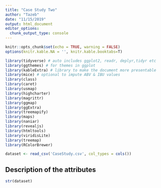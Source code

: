 ```yaml
---
title: "Case Study Two"
author: "Tazeb"
date: "11/15/2019"
output: html_document
editor_options: 
  chunk_output_type: console
---
```


```r
knitr::opts_chunk$set(echo = TRUE, warning = FALSE)
options(knitr.kable.NA = '', knitr.kable.booktabs=T)

library(tidyverse) # auto includes ggplot2, readr, deplyr,tidyr etc
library(ggthemes) # for themes in ggplot
library(kableExtra) # library to make the document more presentable
library(mice) # optional to impute ABV & IBU values
library(class)
library(caret)
library(usmap) 
library(highcharter)
library(magrittr)
library(ggmap)
library(ggExtra)
library(treemapify)
library(maps)
library(naniar)
library(revealjs)
library(htmltools)
library(viridisLite)
library(treemap)
library(RColorBrewer)

```


``` r
dataset <- read_csv('CaseStudy.csv', col_types = cols())

```


## Description of the attributes

``` r
str(dataset)

```




``` r

```